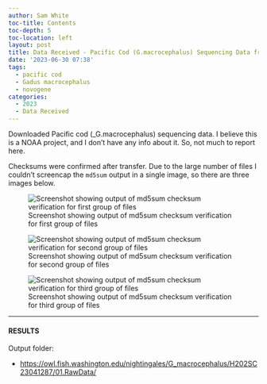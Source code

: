 ```yaml
---
author: Sam White
toc-title: Contents
toc-depth: 5
toc-location: left
layout: post
title: Data Received - Pacific Cod (G.macrocephalus) Sequencing Data from Novogene
date: '2023-06-30 07:38'
tags: 
  - pacific cod
  - Gadus macrocephalus
  - novogene
categories: 
  - 2023
  - Data Received
---
```

Downloaded Pacific cod (_G.macrocephalus) sequencing data. I believe this is a NOAA project, and I don't have any info about it. So, not much to report here.

Checksums were confirmed after transfer. Due to the large number of files I couldn't screencap the `md5sum` output in a single image, so there are three images below.

![Screenshot showing output of md5sum checksum verification for first group of files](https://github.com/RobertsLab/sams-notebook/blob/master/images/screencaps/20230630-gmac-fastq-checksums-01.png?raw=true)

![Screenshot showing output of md5sum checksum verification for second group of files](https://github.com/RobertsLab/sams-notebook/blob/master/images/screencaps/20230630-gmac-fastq-checksums-02.png?raw=true)

![Screenshot showing output of md5sum checksum verification for third group of files](https://github.com/RobertsLab/sams-notebook/blob/master/images/screencaps/20230630-gmac-fastq-checksums-03.png?raw=true)

---

#### RESULTS

Output folder:

- [https://owl.fish.washington.edu/nightingales/G_macrocephalus/H202SC23041287/01.RawData/](https://owl.fish.washington.edu/nightingales/G_macrocephalus/H202SC23041287/01.RawData/)

